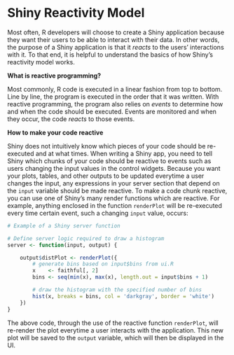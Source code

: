 # Shiny Reactivity Model 

Most often, R developers will choose to create a Shiny application because they want their users to be able to interact with their data. In other words, the purpose of a Shiny application is that it *reacts* to the users' interactions with it. To that end, it is helpful to understand the basics of how Shiny's reactivity model works.

**What is reactive programming?** 

Most commonly, R code is executed in a linear fashion from top to bottom. Line by line, the program is executed in the order that it was written. With reactive programming, the program also relies on *events* to determine how and when the code should be executed. Events are monitored and when they occur, the code *reacts* to those events.

**How to make your code reactive**

Shiny does not intuitively know which pieces of your code should be re-executed and at what times. When writing a Shiny app, you need to tell Shiny which chunks of your code should be reactive to events such as users changing the input values in the control widgets. Because you want your plots, tables, and other outputs to be updated everytime a user changes the input, any expressions in your server section that depend on the `input` variable should be made reactive. To make a code chunk reactive, you can use one of Shiny's many render functions which are reactive.  For example, anything enclosed in the function `renderPlot` will be re-executed every time certain event, such a changing `input` value, occurs:

```r
# Example of a Shiny server function

# Define server logic required to draw a histogram
server <- function(input, output) {

    output$distPlot <- renderPlot({
        # generate bins based on input$bins from ui.R
        x    <- faithful[, 2]
        bins <- seq(min(x), max(x), length.out = input$bins + 1)

        # draw the histogram with the specified number of bins
        hist(x, breaks = bins, col = 'darkgray', border = 'white')
    })
}

```

The above code, through the use of the reactive function `renderPlot`, will re-render the plot everytime a user interacts with the application. This new plot will be saved to the `output` variable, which will then be displayed in the UI.
